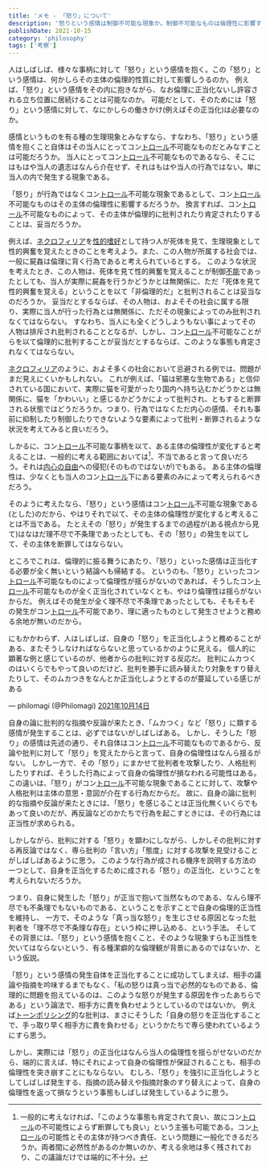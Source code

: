 ```yaml
---
title: 'メモ - 「怒り」について'
description: '怒りという感情は制御不可能な現象か。制御不可能なものは倫理性に影響するか、怒りの正当化の必要性を考察'
publishDate: 2021-10-15
category: 'philosophy'
tags: ['考察']
---
```


人はしばしば、様々な事柄に対して「怒り」という感情を抱く。この「怒り」という感情は、何かしらその主体の倫理的性質に対して影響しうるのか。
例えば、「怒り」という感情をその内に抱きながら、なお倫理に正当化ないし許容される立ち位置に居続けることは可能なのか。
可能だとして、そのためには「怒り」という感情に対して、なにかしらの働きかけ(例えばその正当化)は必要なのか。

感情というものを有る種の生理現象とみなすなら、すなわち、「怒り」という感情を抱くこと自体はその当人にとってコン[トロール](https://d.hatena.ne.jp/keyword/%A5%C8%A5%ED%A1%BC%A5%EB)不可能なものだとみなすことは可能だろうか。
当人にとってコン[トロール](https://d.hatena.ne.jp/keyword/%A5%C8%A5%ED%A1%BC%A5%EB)不可能なものであるなら、そこにはもはや当人の遺志はなんら介在せず、それはもはや当人の行為ではない。単に当人の内で発生する現象である。

「怒り」が行為ではなくコン[トロール](https://d.hatena.ne.jp/keyword/%A5%C8%A5%ED%A1%BC%A5%EB)不可能な現象であるとして、コン[トロール](https://d.hatena.ne.jp/keyword/%A5%C8%A5%ED%A1%BC%A5%EB)不可能なものはその主体の倫理性に影響するだろうか。
換言すれば、コン[トロール](https://d.hatena.ne.jp/keyword/%A5%C8%A5%ED%A1%BC%A5%EB)不可能なものによって、その主体が倫理的に批判されたり肯定されたりすることは、妥当だろうか。

例えば、[ネクロフィリア](https://d.hatena.ne.jp/keyword/%A5%CD%A5%AF%A5%ED%A5%D5%A5%A3%A5%EA%A5%A2)を[性的嗜好](https://d.hatena.ne.jp/keyword/%C0%AD%C5%AA%D3%CF%B9%A5)として持つ人が死体を見て、生理現象として性的興奮を覚えたときのことを考えよう。また、この人物が所属する社会では、一般に屍姦は倫理に背く行為であると考えられているとする。
このような状況を考えたとき、この人物は、死体を見て性的興奮を覚えることが制御[不能](https://d.hatena.ne.jp/keyword/%C9%D4%C7%BD)であったとしても、当人が実際に屍姦を行うかどうかとは無関係に、ただ「死体を見て性的興奮を覚える」ということを以て「非倫理的だ」と批判されることは妥当なのだろうか。
妥当だとするならば、その人物は、およそその社会に属する限り、実際に当人が行った行為とは無関係に、ただその現象によってのみ批判されなくてはならない。
すなわち、当人にも全くどうしようもない事によってその人物は排斥され批判されることとなるが、しかし、コン[トロール](https://d.hatena.ne.jp/keyword/%A5%C8%A5%ED%A1%BC%A5%EB)不可能なことがらを以て倫理的に批判することが妥当だとするならば、このような事態も肯定されなくてはならない。

[ネクロフィリア](https://d.hatena.ne.jp/keyword/%A5%CD%A5%AF%A5%ED%A5%D5%A5%A3%A5%EA%A5%A2)のように、およそ多くの社会において忌避される例では、問題がまだ見えにくいかもしれない。
これが例えば、「猫は邪悪な生物である」と信仰されている国において、実際に猫を可愛がったり国内へ持ち込むかどうかとは無関係に、猫を「かわいい」と感じるかどうかによって批判され、ともすると断罪される状態ではどうだろうか。つまり、行為ではなくただ内心の感情、それも事前に抑制したり制御したりできないような要素によって批判・断罪されるような状況を考えてみると良いだろう。

しかるに、コン[トロール](https://d.hatena.ne.jp/keyword/%A5%C8%A5%ED%A1%BC%A5%EB)不可能な事柄を以て、ある主体の倫理性が変化すると考えることは、一般的に考える範囲においては[^1]、不当であると言って良いだろう。それは[内心の自由](https://d.hatena.ne.jp/keyword/%C6%E2%BF%B4%A4%CE%BC%AB%CD%B3)への侵犯(そのものではないが)でもある。
ある主体の倫理性は、少なくとも当人のコン[トロール](https://d.hatena.ne.jp/keyword/%A5%C8%A5%ED%A1%BC%A5%EB)下にある要素のみによって考えられるべきだろう。

そのように考えたなら、「怒り」という感情はコン[トロール](https://d.hatena.ne.jp/keyword/%A5%C8%A5%ED%A1%BC%A5%EB)不可能な現象である(とした)のだから、やはりそれで以て、その主体の倫理性が変化すると考えることは不当である。
たとえその「怒り」が発生するまでの過程が(ある視点から見て)はなはだ理不尽で不条理であったとしても、その「怒り」の発生を以てして、その主体を断罪してはならない。

ところでこれは、倫理的に振る舞うにあたり、「怒り」といった感情は正当化する必要が全く無いという結論へも帰結する。
というのも、「怒り」といったコン[トロール](https://d.hatena.ne.jp/keyword/%A5%C8%A5%ED%A1%BC%A5%EB)不可能なものによって倫理性が揺らがないのであれば、そうしたコン[トロール](https://d.hatena.ne.jp/keyword/%A5%C8%A5%ED%A1%BC%A5%EB)不可能なものが全く正当化されていなくとも、やはり倫理性は揺らがないからだ。
例えばその発生が全く理不尽で不条理であったとしても、そもそもその発生がコン[トロール](https://d.hatena.ne.jp/keyword/%A5%C8%A5%ED%A1%BC%A5%EB)不可能であり、理に適ったものとして発生させようと務める余地が無いのだから。

にもかかわらず、人はしばしば、自身の「怒り」を正当化しようと務めることがある、またそうしなければならないと思っているかのように見える。
個人的に顕著な例と感じているのが、他者からの批判に対する反応だ。
批判にムカつくのはいくらでもやって良いのだけど、批判を勝手に読み替えたり対象をすり替えたりして、そのムカつきをなんとか正当化しようとするのが蔓延している感じがある

— philomagi (@Philomagi) [2021年10月14日](https://twitter.com/Philomagi/status/1448735939577081856?ref_src=twsrc%5Etfw)

自身の論に批判的な指摘や反論が来たとき、「ムカつく」など「怒り」に類する感情が発生することは、必ずではないがしばしばある。
しかし、そうした「怒り」の感情は先述の通り、それ自体はコン[トロール](https://d.hatena.ne.jp/keyword/%A5%C8%A5%ED%A1%BC%A5%EB)不可能なものであるから、反論や批判に対して「怒り」を覚えたからと言って、自身の倫理性はなんら揺るがない。
しかし一方で、その「怒り」にまかせて批判者を攻撃したり、人格批判したりすれば、そうした行為によって自身の倫理性が損なわれる可能性はある。
この違いは、「怒り」がコン[トロール](https://d.hatena.ne.jp/keyword/%A5%C8%A5%ED%A1%BC%A5%EB)不可能な現象であることに対して、攻撃や人格批判は主体の意思・意図が介在する行為だからだ。
故に、自身の論に批判的な指摘や反論が来たときには、「怒り」を感じることは正当化無くいくらでもあって良いのだが、再反論などのかたちで行為を起こすときには、その行為には正当性が求められる。

しかしながら、批判に対する「怒り」を顕わにしながら、しかしその批判に対する再反論ではなく、専ら批判の「言い方」「態度」に対する攻撃を見受けることがしばしばあるように思う。
このような行為が成される機序を説明する方法の一つとして、自身を正当化するために成される「怒り」の正当化、ということを考えられないだろうか。

つまり、自身に発生した「怒り」が正当で抱いて当然なものである、なんら理不尽でも不条理でもないものである、ということを示すことで自身の倫理的正当性を維持し、
一方で、そのような「真っ当な怒り」を生じさせる原因となった批判者を「理不尽で不条理な存在」という枠に押し込める、という手法。
そしてその背景には、「怒り」という感情を抱くこと、そのような現象すらも正当性を欠いてはならないという、有る種潔癖的な倫理観が背景にあるのではないか、という仮説。

「怒り」という感情の発生自体を正当化することに成功してしまえば、相手の議論や指摘を吟味するまでもなく、「私の怒りは真っ当で必然的なものである、倫理的に問題を抱えているのは、このような怒りが発生する原因を作ったあちらである」という論法で、相手方に責を負わせようとしているのではないか。
例えば[トーンポリシング](https://d.hatena.ne.jp/keyword/%A5%C8%A1%BC%A5%F3%A5%DD%A5%EA%A5%B7%A5%F3%A5%B0)的な批判は、まさにそうした「自身の怒りを正当化することで、手っ取り早く相手方に責を負わせる」というかたちで専ら使われているようにすら思う。

しかし、実際には「怒り」の正当化はなんら当人の倫理性を揺らがせないのだから、端的に言えば、特にそれによって自身の倫理性が保証されることも、相手の倫理性を突き崩すことにもならない。
むしろ、「怒り」を強引に正当化しようとしてしばしば発生する、指摘の読み替えや指摘対象のすり替えによって、自身の倫理性を返って損なうという事態もしばしば発生しているように思う。

[^1]: 一般的に考えなければ、「このような事態も肯定されて良い、故にコン[トロール](https://d.hatena.ne.jp/keyword/%A5%C8%A5%ED%A1%BC%A5%EB)の不可能性によらず断罪しても良い」という主張も可能である。コン[トロール](https://d.hatena.ne.jp/keyword/%A5%C8%A5%ED%A1%BC%A5%EB)の可能性とその主体が持つべき責任、という問題に一般化できるだろうか。両者間に必然性があるのか無いのか、考える余地は多く残されており、この議論だけでは端的に不十分。

